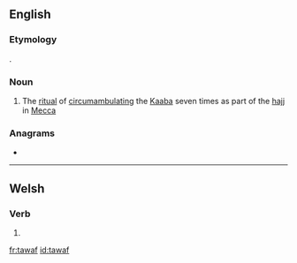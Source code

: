 ==English==

===Etymology===
{{bor|en|ar}}.

===Noun===
{{wikipedia}}
{{en-noun}}

# {{lb|en|Islam}} The [[ritual]] of [[circumambulate|circumambulating]] the [[Kaaba]] seven times as part of the [[hajj]] in [[Mecca]]

===Anagrams===
* {{l|en|fatwa}}

----

==Welsh==

===Verb===
{{head|cy|verb form}}

# {{inflection of|tewi||1|s|present/future|lang=cy}}

[[fr:tawaf]]
[[id:tawaf]]